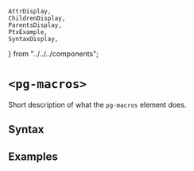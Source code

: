     AttrDisplay,
    ChildrenDisplay,
    ParentsDisplay,
    PtxExample,
    SyntaxDisplay,
} from "../../../components";

# `<pg-macros>`

Short description of what the `pg-macros` element does.

## Syntax

<SyntaxDisplay name="pg-macros" />

## Examples

    